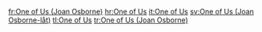 
[[fr:One of Us (Joan Osborne)]]
[[hr:One of Us]]
[[it:One of Us]]
[[sv:One of Us (Joan Osborne-låt)]]
[[tl:One of Us]]
[[tr:One of Us (Joan Osborne)]]
